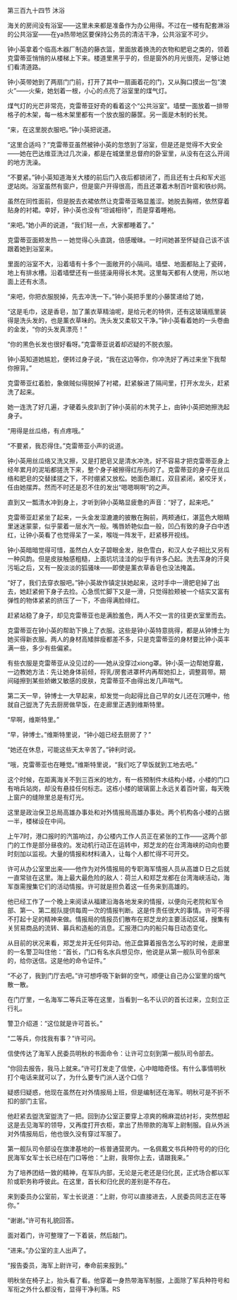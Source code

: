 

第三百九十四节 沐浴

海关的房间没有浴室――这里未来都是准备作为办公用得。不过在一楼有配套淋浴的公共浴室――在ya热带地区要保持公务员的清洁干净，公共浴室不可少。

钟小英拿着个临高木器厂制造的藤衣篮，里面放着换洗的衣物和肥皂之类的，领着克雷蒂亚悄悄的从楼梯上下来。楼道里黑乎乎的，但是窗外的月光很亮，足够让她们看清道路。

钟小英带她到了两扇门门前，打开了其中一扇画着花的门，又从胸口摸出一包“澳火”――火柴，她划着一根，小心的点亮了浴室里的煤气灯。

煤气灯的光芒非常亮，克雷蒂亚好奇的看着这个“公共浴室”。墙壁一面放着一排带格子的木架，每一格木架里都有一个放衣服的藤筐。另一面是木制的长凳。

“来，在这里脱衣服吧。”钟小英把说道。

“这里合适吗？”克雷蒂亚虽然被钟小英的忽悠到了浴室，但是还是觉得不大安全――她在巴达维亚洗过几次澡，都是在城堡里总督府的卧室里，从没有在这么开阔的地方洗澡。

“不要紧。”钟小英知道海关大楼的前后门入夜后都锁闭了，而且还有士兵和军犬巡逻站岗。浴室虽然有窗户，但是窗户开得很高，而且还罩着木制百叶窗和铁纱网。

虽然在同性面前，但是脱去衣裙依然让克雷蒂亚略显羞涩。她脱去胸褡，依然穿着贴身的衬裙。幸好，钟小英也没有“坦诚相待”，而是穿着睡袍。

“来吧。”她小声的说道，“我们轻一点，大家都睡着了。”

克雷蒂亚面颊发热－－她觉得心头直跳，倍感暧昧。一时间她甚至怀疑自己该不该跟着她到浴室来。

里面的浴室不大，沿着墙有十多个一面敞开的小隔间。墙壁、地面都贴上了瓷砖，地上有排水槽。沿着墙壁还有一些搓澡用得长木凳。这里每天都有人使用，所以地面上还有水渍。

“来吧，你把衣服脱掉，先去冲洗一下。”钟小英把手里的小藤筐递给了她，

“这是毛巾，这是香皂，加了薰衣草精油呢，是给元老的特供，还有这玻璃瓶里装得是洗头发的，也是薰衣草味的。洗头发又柔软又干净。”钟小英看着她的一头卷曲的金发，“你的头发真漂亮！”

“你的黑色长发也很好看呀。”克雷蒂亚说着却迟疑的不脱衣服。

钟小英知道她尴尬，便转过身子说，“我在这边等你，你冲洗好了再过来坐下我帮你擦背。”

克雷蒂亚红着脸，象做贼似得脱掉了衬裙，赶紧躲进了隔间里，打开水龙头，赶紧洗了起来。

她一连洗了好几遍，才硬着头皮趴到了钟小英前的木凳子上，由钟小英把她擦洗起身子。

“用得是丝瓜络，有点疼哦。”

“不要紧，我忍得住。”克雷蒂亚小声的说道。

钟小英用丝瓜络又洗又擦，又是打肥皂又是清水冲洗，好不容易才把克雷蒂亚身上经年累月的泥垢都搓洗下来，整个身子被擦得红彤彤的了。克雷蒂亚的身子在丝瓜络和肥皂的交替揉搓之下，不时绷紧又放松。她面色潮红，双目紧闭，紧咬牙关，任由她摆弄。然而不时还是忍不住的发出“嗯嗯啊啊”的之声。

直到又一瓢清水冲到身上，才听到钟小英略显疲惫的声音：“好了，起来吧。”

克雷蒂亚赶紧坐了起来，一头金发湿漉漉的披散在胸前，两颊通红，湛蓝色大眼睛里迷迷蒙蒙，似乎蒙着一层水汽一般。嘴唇娇艳似血一般，凹凸有致的身子白中透红，让钟小英看了也觉得呆了一呆，喉咙一阵发干，赶紧移开视线。

钟小英暗暗觉得可惜，虽然白人女子碧眼金发，肤色雪白，和汉人女子相比又另有一种风韵。但是皮肤触感粗糙，上面坑坑洼洼的似乎有许多凸起。洗去浑身的汗臭污垢之后，又有一股淡淡的狐骚味――即使是薰衣草香皂也没法掩盖。

“好了，我们去穿衣服吧。”钟小英故作镇定扶她起来，这时手中一滑肥皂掉了出去，她赶紧俯下身子去捡。心急慌忙脚下又是一滑，只觉得脸颊被一个结实又富有弹性的物体紧紧的挤压了一下，不由得满脸绯红。

赶紧站稳了身子，却见克雷蒂亚也是满脸羞色，两人不交一言的往更衣室里而去。

克雷蒂亚在钟小英的帮助下换上了衣服。这些是钟小英特意挑得，都是从钟博士为她买得新衣服。两人的身材高矮胖瘦都差不多，只是克雷蒂亚的身材要比钟小英丰满一些，多少有些偏紧。

有些衣服是克雷蒂亚从没见过的――她从没穿过xiong罩。钟小英一边帮她穿戴，一边教她方法：先让她身体前倾，将乳/房套进罩杯内再帮她扣上，调整肩带。期间碰擦到某些娇嫩又敏感的皮肤，克雷蒂亚不由得出发几声喘气。

第二天一早，钟博士一大早起来，却发觉一向起得比自己早的女儿还在沉睡中，他就自己盥洗了先去厨房做早饭，在走廊里正遇到维斯特里。

“早啊，维斯特里。”

“早，钟博士。”维斯特里说，“钟小姐已经去厨房了？”

“她还在休息，可能这些天太辛苦了。”钟利时说。

“哦，克雷蒂亚也在睡觉。”维斯特里说，“我们吃了早饭就到工地去吧。”

这个时候，在距离海关不到三百米的地方，有一栋预制件木结构小楼，小楼的门口有哨兵站岗，却没有悬挂任何标志。这栋小楼的玻璃窗上永远关着百叶窗，每天晚上窗户的缝隙里总是有灯光。

这里是政治保卫总局高雄办事处和对外情报局高雄办事处。两个机构各小楼的占据一半，楼梯设在中间。

上午7时，港口报时的汽笛响过，办公楼内工作人员正在紧张的工作――这两个部门的工作是部分昼夜的。发动机行动正在运转中，郑芝龙的在台湾海峡的动向也要时刻加以监视。大量的情报和材料涌入，让每个人都忙得不可开交。

许可从办公室里出来――他作为对外情报局的专职海军情报人员从高雄Ｄ日之后就一直常驻在这里。海上最大最危险的敌人：荷兰人和郑芝龙都在台湾海峡活动，海军亟需搜集它们的活动情报。许可就是担负着这一任务来到高雄的。

他已经工作了一个晚上来阅读从福建沿海各地发来的情报，以便向元老院和军令部、第一、第二舰队提供每周一次的情报判断。这是件责任很大的事情。许可不得不打起十足的精神来做。情报局的情报员们散布在郑芝龙的主要活动区域，搜集有关贸易商品的流转、募兵和造船的消息。汇报港口内的船只每日动态变化。

从目前的状况来看，郑芝龙并无任何异动。他正盘算着报告怎么写的时候，走廊里的一名警卫叫住他：“首长，门口有名水兵想见你，他说是从第一舰队司令部来的，给你送信。这是他的命令证件。”

“不必了，我到门厅去吧。”许可想呼吸下新鲜的空气，顺便让自己办公室里的烟气散一散。

在门厅里，一名海军二等兵正等在这里，当看到一名不认识的首长过来，立刻立正行礼。

警卫介绍道：“这位就是许可首长。”

“二等兵，你找我有事？”许可问。

信使传达了海军人民委员明秋的书面命令：让许可立刻到第一舰队司令部去。

“你回去报告，我马上就来。”许可打发走了信使，心中暗暗奇怪。有什么事情明秋打个电话来就可以了，为什么要专门派人送个口信？

疑惑归疑惑，他现在虽然在对外情报局上班，但是编制还在海军。明秋可是不折不扣的部门主官。

他赶紧去盥洗室盥洗了一把。回到办公室正要穿上凉爽的棉麻混纺衬衫，突然想起这是去见海军的领导，又再度打开衣柜，拿出了热带款的海军上尉制服。自从外派对外情报局后，他也很久没有穿过军服了。

第一舰队司令部设在旗津基地的一栋普通营房内。一名佩戴文书兵种符号的的归化民海军女军士长已经在门口等他：“上尉，我带你上去，请跟我来。”

为了培养团结一致的精神，在军队内部，无论是元老还是归化民，正式场合都以军阶或职务称呼彼此。在这里，首长和归化民的差别是不存在。

来到委员办公室前，军士长说道：“上尉，你可以直接进去，人民委员同志正在等你。”

“谢谢。”许可有礼貌回答。

面对着门，许可整理了一下着装，然后敲门。

“进来。”办公室的主人出声了。

“报告委员，海军上尉许可，奉命前来报到。”

明秋坐在椅子上，抬头看了看。他穿着一身热带海军制服，上面除了军兵种符号和军衔之外什么都没有，显得干净利落。RS

